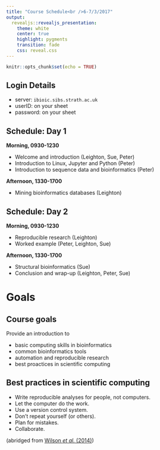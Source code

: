 ```yaml
---
title: "Course Schedule<br />6-7/3/2017"
output: 
  revealjs::revealjs_presentation:
    theme: white
    center: true
    highlight: pygments
    transition: fade
    css: reveal.css
---
```


```r
knitr::opts_chunk$set(echo = TRUE)
```

## Login Details

* server: `ibioic.sibs.strath.ac.uk`
* userID: on your sheet
* password: on your sheet

## Schedule: Day 1

**Morning, 0930-1230**

* Welcome and introduction (Leighton, Sue, Peter)
* Introduction to Linux, Jupyter and Python (Peter)
* Introduction to sequence data and bioinformatics (Peter)

**Afternoon, 1330-1700**

* Mining bioinformatics databases (Leighton)

## Schedule: Day 2

**Morning, 0930-1230**

* Reproducible research (Leighton)
* Worked example (Peter, Leighton, Sue)

**Afternoon, 1330-1700**

* Structural bioinformatics (Sue)
* Conclusion and wrap-up (Leighton, Peter, Sue)

# Goals

## Course goals

Provide an introduction to

* basic computing skills in bioinformatics
* common bioinformatics tools
* automation and reproducible research
* best proactices in scientific computing

## Best practices in scientific computing

* Write reproducible analyses for people, not computers.
* Let the computer do the work.
* Use a version control system.
* Don't repeat yourself (or others).
* Plan for mistakes.
* Collaborate.

(abridged from [Wilson *et al.* (2014)](http://journals.plos.org/plosbiology/article?id=10.1371/journal.pbio.1001745))